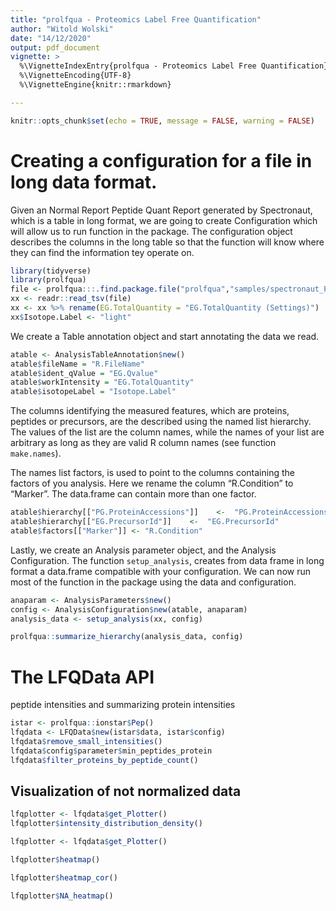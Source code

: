 ```yaml
---
title: "prolfqua - Proteomics Label Free Quantification"
author: "Witold Wolski"
date: "14/12/2020"
output: pdf_document
vignette: >
  %\VignetteIndexEntry{prolfqua - Proteomics Label Free Quantification} 
  %\VignetteEncoding{UTF-8}
  %\VignetteEngine{knitr::rmarkdown}

---
```


```r
knitr::opts_chunk$set(echo = TRUE, message = FALSE, warning = FALSE)
```

# Creating a configuration for a file in long data format.

Given an Normal Report Peptide Quant Report generated by Spectronaut, which is a table in long format, we are going to create Configuration which will allow us to run function in the package.
The configuration object describes the columns in the long table so that the function will know where they can find the information tey operate on.

```r
library(tidyverse)
library(prolfqua)
file <- prolfqua:::.find.package.file("prolfqua","samples/spectronaut_PEPTIDE.xls")
xx <- readr::read_tsv(file)
xx <- xx %>% rename(EG.TotalQuantity = "EG.TotalQuantity (Settings)")
xx$Isotope.Label <- "light"
```

We create a Table annotation object and start annotating the data we read.

```r
atable <- AnalysisTableAnnotation$new()
atable$fileName = "R.FileName"
atable$ident_qValue = "EG.Qvalue"
atable$workIntensity = "EG.TotalQuantity"
atable$isotopeLabel = "Isotope.Label"

```

The columns identifying the measured features, which are proteins, peptides or precursors, are the described using the named list hierarchy. The values of the list are the column names, while the names of your list are arbitrary as long as they are valid R column names (see function `make.names`). 

The names list factors, is used to point to the columns containing the factors of you analysis.
Here we rename the column "R.Condition" to "Marker". The data.frame can contain more than one factor. 
```r
atable$hierarchy[["PG.ProteinAccessions"]]    <-  "PG.ProteinAccessions"
atable$hierarchy[["EG.PrecursorId"]]    <-  "EG.PrecursorId"
atable$factors[["Marker"]] <- "R.Condition"
```


Lastly, we create an Analysis parameter object, and the Analysis Configuration. The function `setup_analysis`, creates from data frame in long format a data.frame compatible with your configuration. We can now run most of the function in the package using the data and configuration.

```r
anaparam <- AnalysisParameters$new()
config <- AnalysisConfiguration$new(atable, anaparam)
analysis_data <- setup_analysis(xx, config)

prolfqua::summarize_hierarchy(analysis_data, config)

```


# The LFQData API

peptide intensities and summarizing protein intensities

```r

istar <- prolfqua::ionstar$Pep()
lfqdata <- LFQData$new(istar$data, istar$config)
lfqdata$remove_small_intensities()
lfqdata$config$parameter$min_peptides_protein
lfqdata$filter_proteins_by_peptide_count()

```

## Visualization of not normalized data

```r
lfqplotter <- lfqdata$get_Plotter()
lfqplotter$intensity_distribution_density()
```

```r
lfqplotter <- lfqdata$get_Plotter()
```

```r
lfqplotter$heatmap()
```

```r
lfqplotter$heatmap_cor()
```

```r
lfqplotter$NA_heatmap()
```
